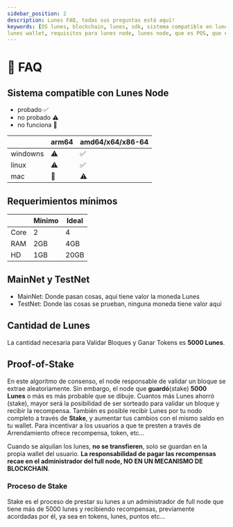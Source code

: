 ```yaml
---
sidebar_position: 2
description: Lunes FAQ, todas sus preguntas está aquí!
keywords: [OS lunes, blockchain, lunes, sdk, sistema compatible en lunes node, lunes ndoe sdk, 
lunes wallet, requisitos para lunes node, lunes node, que es POS, que esPOW, ¿Qué es el proceso Lease ?]
---
```




# 🦉 FAQ

## Sistema compatible con Lunes Node 


- probado ✅
- no probado ⚠️
- no funciona 🚫

|       | arm64 | amd64/x64/x86-64 |
|-------|-------|-------|
| windowns | ⚠️ | ✅ |
| linux | ⚠️ | ✅ |
| mac | 🚫 | ⚠️ |

## Requerimientos mínimos


|       | Mínimo | Ideal |
|-------|-------|-------|
| Core | 2 | 4 |
| RAM | 2GB | 4GB |
| HD | 1GB | 20GB |

## MainNet y TestNet

- MainNet: Donde pasan cosas, aquí tiene valor la moneda Lunes
- TestNet: Donde las cosas se prueban, ninguna moneda tiene valor aquí

## Cantidad de Lunes

La cantidad necesaria para Validar Bloques y Ganar Tokens es **5000 Lunes**.

## Proof-of-Stake

En este algoritmo de consenso, el node responsable de validar un bloque se extrae aleatoriamente.
Sin embargo, el node que **guardó**(stake) **5000 Lunes** o más es más probable que se dibuje.
Cuantos más Lunes ahorró (stake), mayor será la posibilidad de ser sorteado para validar un bloque y recibir la recompensa.
También es posible recibir Lunes por tu nodo completo a través de **Stake**, y aumentar tus cambios con el mismo saldo en tu wallet.
Para incentivar a los usuarios a que te presten a través de Arrendamiento ofrece recompensa, token, etc...

Cuando se alquilan los lunes, **no se transfieren**, solo se guardan en la propia wallet del usuario.
**La responsabilidad de pagar las recompensas recae en el administrador del full node, NO EN UN MECANISMO DE BLOCKCHAIN**.

### Proceso de  Stake 

Stake es el proceso de prestar su lunes a un administrador de full node que tiene más de 5000 lunes 
y recibiendo recompensas, previamente acordadas por él, ya sea en tokens, lunes, puntos etc...


